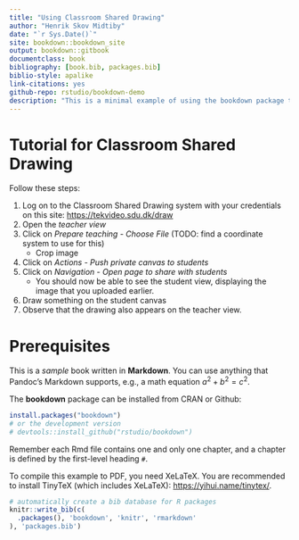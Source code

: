 ```yaml
--- 
title: "Using Classroom Shared Drawing"
author: "Henrik Skov Midtiby"
date: "`r Sys.Date()`"
site: bookdown::bookdown_site
output: bookdown::gitbook
documentclass: book
bibliography: [book.bib, packages.bib]
biblio-style: apalike
link-citations: yes
github-repo: rstudio/bookdown-demo
description: "This is a minimal example of using the bookdown package to write a book. The output format for this example is bookdown::gitbook."
---
```


# Tutorial for Classroom Shared Drawing

Follow these steps:

1. Log on to the Classroom Shared Drawing system with your credentials on this site: <https://tekvideo.sdu.dk/draw>
1. Open the *teacher view*
1. Click on *Prepare teaching* - *Choose File* (TODO: find a coordinate system to use for this)
    - Crop image
1. Click on *Actions* - *Push private canvas to students*
1. Click on *Navigation* - *Open page to share with students*
    - You should now be able to see the student view, displaying the image that you uploaded earlier.
1. Draw something on the student canvas
1. Observe that the drawing also appears on the teacher view.


# 

# Prerequisites

This is a _sample_ book written in **Markdown**. You can use anything that Pandoc's Markdown supports, e.g., a math equation $a^2 + b^2 = c^2$.

The **bookdown** package can be installed from CRAN or Github:

```r
install.packages("bookdown")
# or the development version
# devtools::install_github("rstudio/bookdown")
```

Remember each Rmd file contains one and only one chapter, and a chapter is defined by the first-level heading `#`.

To compile this example to PDF, you need XeLaTeX. You are recommended to install TinyTeX (which includes XeLaTeX): <https://yihui.name/tinytex/>.

```r
# automatically create a bib database for R packages
knitr::write_bib(c(
  .packages(), 'bookdown', 'knitr', 'rmarkdown'
), 'packages.bib')
```
